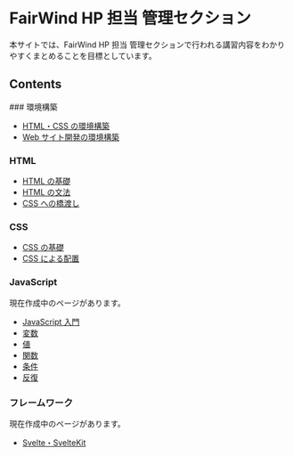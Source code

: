 
# FairWind HP 担当 管理セクション

本サイトでは、FairWind HP 担当 管理セクションで行われる講習内容をわかりやすくまとめることを目標としています。

## Contents

<Steps>
### 環境構築

-   [HTML・CSS の環境構築](/docs/prepare/htmlcss)
-   [Web サイト開発の環境構築](/docs/prepare/development)

### HTML

-   [HTML の基礎](/docs/html/basis)
-   [HTML の文法](/docs/html/tags)
-   [CSS への橋渡し](/docs/html/for_css)

### CSS

-   [CSS の基礎](/docs/css/basis)
-   [CSS による配置](/docs/css/placement)

### JavaScript

<Callout type="info">現在作成中のページがあります。</Callout>

-   [JavaScript 入門](/docs/JavaScript/introduction)
-   [変数](/docs/JavaScript/variables)
-   [値](/docs/JavaScript/value)
-   [関数](/docs/JavaScript/function)
-   [条件](/docs/JavaScript/condition)
-   [反復](/docs/JavaScript/repeat)

### フレームワーク

<Callout type="info">現在作成中のページがあります。</Callout>

-   [Svelte・SvelteKit](/docs/framework/svelte)

</Steps>
